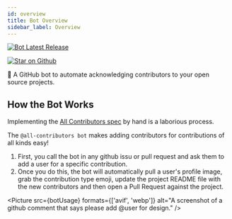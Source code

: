 ```yaml
---
id: overview
title: Bot Overview
sidebar_label: Overview
---
```


[![Bot Latest Release](https://img.shields.io/github/release/all-contributors/all-contributors-bot.svg)](https://github.com/all-contributors/app/releases)

[![Star on Github](https://img.shields.io/github/stars/all-contributors/all-contributors-bot.svg?style=flat-square)](https://github.com/all-contributors/all-contributors-bot/stargazers)

🤖 A GitHub bot to automate acknowledging contributors to your open source projects.

## How the Bot Works

Implementing the [All Contributors spec](/specification) by hand is a laborious process.

The `@all-contributors bot` makes adding contributors for contributions of all kinds easy!

1. First, you call the bot in any github issu or pull request and ask them to add a user for a specific contribution.
2. Once you do this, the bot will automatically pull a user's profile image, grab the contribution type emoji, update the project README file with the new contributors and then open a Pull Request against the project.

<Picture src={botUsage} formats={['avif', 'webp']} alt="A screenshot of a github comment that says please add @user for design." />
